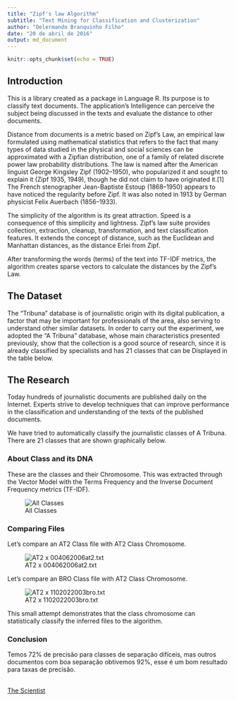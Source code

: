 ```yaml
---
title: "Zipf's law Algorithm"
subtitle: "Text Mining for Classification and Clusterization"
author: "Delermando Branquinho Filho"
date: "20 de abril de 2016"
output: md_document
---
```


```r
knitr::opts_chunk$set(echo = TRUE)
```

## Introduction

This is a library created as a package in Language R. Its purpose is to classify text documents. The application's Intelligence can perceive the subject being discussed in the texts and evaluate the distance to other documents.

Distance from documents is a metric based on Zipf's Law, an empirical law formulated using mathematical statistics that refers to the fact that many types of data studied in the physical and social sciences can be approximated with a Zipfian distribution, one of a family of related discrete power law probability distributions. The law is named after the American linguist George Kingsley Zipf (1902–1950), who popularized it and sought to explain it (Zipf 1935, 1949), though he did not claim to have originated it.[1] The French stenographer Jean-Baptiste Estoup (1868–1950) appears to have noticed the regularity before Zipf. It was also noted in 1913 by German physicist Felix Auerbach (1856–1933).

The simplicity of the algorithm is its great attraction. Speed is a consequence of this simplicity and lightness. Zipf's law suite provides collection, extraction, cleanup, transformation, and text classification features. It extends the concept of distance, such as the Euclidean and Manhattan distances, as the distance Erlei from Zipf.

After transforming the words (terms) of the text into TF-IDF metrics, the algorithm creates sparse vectors to calculate the distances by the Zipf's Law.

## The Dataset

The "Tribuna" database is of journalistic origin with its digital publication, a factor that may be important for professionals of the area, also serving to understand other similar datasets. In order to carry out the experiment, we adopted the "A Tribuna" database, whose main characteristics presented previously, show that the collection is a good source of research, since it is already classified by specialists and has 21 classes that can be Displayed in the table below.

## The Research

Today hundreds of journalistic documents are published daily on the Internet. Experts strive to develop techniques that can improve performance in the classification and understanding of the texts of the published documents.

We have tried to automatically classify the journalistic classes of A Tribuna. There are 21 classes that are shown graphically below.

### About Class and its DNA 

These are the classes and their Chromosome. This was extracted through the Vector Model with the Terms Frequency and the Inverse Document Frequency metrics (TF-IDF).

![All Classes](images/PlotClassAll.png)

### Comparing Files

Let's compare an AT2 Class file with AT2 Class Chromosome.

![AT2 x 004062006at2.txt ](images/classat2Fileat2.png)

Let's compare an BRO Class file with AT2 Class Chromosome.

![AT2 x 1102022003bro.txt ](images/bro.png)

This small attempt demonstrates that the class chromosome can statistically classify the inferred files to the algorithm.


### Conclusion

Temos 72% de precisão para classes de separação difíceis, mas outros documentos com boa separação obtivemos 92%, esse é um bom resultado para taxas de precisão.

<BR>
[The Scientist](http://www.thescientist.com.br)
<BR><BR>




